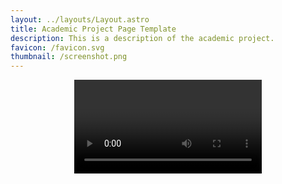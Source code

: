 ```yaml
---
layout: ../layouts/Layout.astro
title: Academic Project Page Template
description: This is a description of the academic project.
favicon: /favicon.svg
thumbnail: /screenshot.png
---
```







<Header
  title={frontmatter.title}
  authors={[
    {
      name: "Author One",
      url: "https://example.com",
      institution: "Institution One",
      notes: ["*", "†"],
    },
    {
      name: "Author Two",
      url: "https://example.com",
      institution: "Institution Two",
      notes: ["*", "†"],
    },
    {
      name: "Author Three",
      url: "https://example.com",
      institution: "Institution Three",
      notes: ["†"],
    },
    {
      name: "Author Four",
      institution: "Institution Four",
    },
    {
      name: "Author Five",
      url: "https://example.com",
      institution: "Institution Four",
    },
  ]}
  conference="Conference Name"
  notes={[
    {
      symbol: "*",
      text: "author note one",
    },
    {
      symbol: "†",
      text: "author note two",
    },
  ]}
  links={[
    {
      name: "Paper",
      url: "https://arxiv.org/pdf/1706.03762",
      icon: "fa-solid:file-pdf",
    },
    {
      name: "Code",
      url: "https://github.com/tensorflow/tensor2tensor",
      icon: "mdi:github",
    },
    {
      name: "arXiv",
      url: "https://arxiv.org/abs/1706.03762",
      icon: "academicons:arxiv",
    },
  ]}
  />

<Video source={outside} />

## Abstract

Varius morbi enim nunc faucibus a pellentesque. Urna molestie at
elementum eu facilisis. Vestibulum lectus mauris ultrices eros in
cursus. Adipiscing tristique risus nec feugiat. Nibh mauris cursus
mattis molestie a iaculis. Risus ultricies tristique nulla aliquet.
Ultrices mi tempus imperdiet nulla malesuada pellentesque elit eget. Est
placerat in egestas erat imperdiet sed euismod nisi porta. Ultrices
gravida dictum fusce ut.

## Another section, with a figure

Hendrerit gravida rutrum quisque non tellus orci ac. Accumsan lacus vel facilisis volutpat est velit egestas dui. Nec dui nunc mattis enim uttellus elementum sagittis. Morbi tristique senectus et netus et malesuada. Aliquam sem fringilla ut morbi tincidunt augue interdum velit.

<Figure
    caption="Use the figure component to display images, videos, equations, or any other element, with a caption."
  >
    <Image src={transformer} alt="alt text" />
</Figure>

## Two columns

Use the two columns component to display two columns of content. In this example, the left column contains a figure with a YouTube video and the right column contains a Figure with a custom React component.

<TwoColumns>
  <Figure slot="left" caption="Take a look at this YouTube video.">
    <YouTubeVideo videoId="wjZofJX0v4M" />
  </Figure>
  <Figure slot="right" caption="Now look at this Gaussian Splat.">
    <Splat client:idle />
  </Figure>
</TwoColumns>

Varius morbi enim nunc faucibus a pellentesque. Urna molestie at
elementum eu facilisis. Vestibulum lectus mauris ultrices eros in
cursus. Adipiscing tristique risus nec feugiat. Nibh mauris cursus
mattis molestie a iaculis. Risus ultricies tristique nulla aliquet.
Ultrices mi tempus imperdiet nulla malesuada pellentesque elit eget. Est
placerat in egestas erat imperdiet sed euismod nisi porta. Ultrices
gravida dictum fusce ut.

## LaTeX equations

Risus ultricies tristique nulla aliquet.
Ultrices mi tempus imperdiet nulla malesuada pellentesque elit eget. Est
placerat in egestas erat imperdiet sed euismod nisi porta. Ultrices
gravida dictum fusce ut.

<LaTeX formula="\int_a^b f(x) dx" />

## BibTeX

```
@misc{vaswani2023attention,
  title={Attention Is All You Need}, 
  author={Ashish Vaswani and Noam Shazeer and Niki Parmar and Jakob Uszkoreit and Llion Jones and Aidan N. Gomez and Lukasz Kaiser and Illia Polosukhin},
  year={2023},
  eprint={1706.03762},
  archivePrefix={arXiv},
  primaryClass={id='cs.CL' full_name='Computation and Language' is_active=True alt_name='cmp-lg' in_archive='cs' is_general=False description='Covers natural language processing. Roughly includes material in ACM Subject Class I.2.7. Note that work on artificial languages (programming languages, logics, formal systems) that does not explicitly address natural-language issues broadly construed (natural-language processing, computational linguistics, speech, text retrieval, etc.) is not appropriate for this area'}
}
```